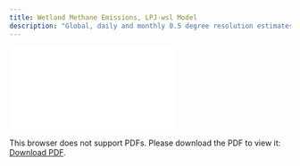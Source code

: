 ```yaml
---
title: Wetland Methane Emissions, LPJ-wsl Model
description: "Global, daily and monthly 0.5 degree resolution estimates of wetland methane emissions from the LPJ-wsl model, version 1"
---
```

<object data="./reports/lpjwsl-wetlandch4-grid-v1_Processing and Verification Report.pdf" type="application/pdf" width="1024px" height="1000px">
    <embed src="./reports/lpjwsl-wetlandch4-grid-v1_Processing and Verification Report.pdf">
        <p>This browser does not support PDFs. Please download the PDF to view it: <a href="./reports/lpjwsl-wetlandch4-grid-v1_Processing and Verification Report.pdf">Download PDF</a>.</p>
    </embed>
</object>
